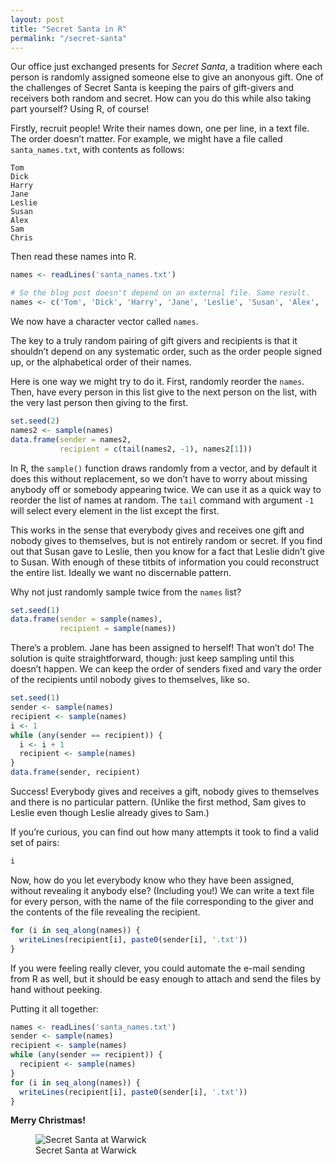 ```yaml
---
layout: post
title: "Secret Santa in R"
permalink: "/secret-santa"
---
```


Our office just exchanged presents for *Secret Santa*, a tradition where each person is randomly assigned someone else to give an anonyous gift. One of the challenges of Secret Santa is keeping the pairs of gift-givers and receivers both random and secret. How can you do this while also taking part yourself? Using R, of course!

Firstly, recruit people! Write their names down, one per line, in a text file. The order doesn't matter. For example, we might have a file called `santa_names.txt`, with contents as follows:

```
Tom
Dick
Harry
Jane
Leslie
Susan
Alex
Sam
Chris
```

Then read these names into R.

```r
names <- readLines('santa_names.txt')
```

```r
# So the blog post doesn't depend on an external file. Same result.
names <- c('Tom', 'Dick', 'Harry', 'Jane', 'Leslie', 'Susan', 'Alex', 'Sam', 'Chris')
```

We now have a character vector called `names`.

The key to a truly random pairing of gift givers and recipients is that it shouldn't depend on any systematic order, such as the order people signed up, or the alphabetical order of their names.

Here is one way we might try to do it. First, randomly reorder the `names`. Then, have every person in this list give to the next person on the list, with the very last person then giving to the first.

```r
set.seed(2)
names2 <- sample(names)
data.frame(sender = names2,
           recipient = c(tail(names2, -1), names2[1]))
```

In R, the `sample()` function draws randomly from a vector, and by default it does this without replacement, so we don't have to worry about missing anybody off or somebody appearing twice. We can use it as a quick way to reorder the list of names at random. The `tail` command with argument `-1` will select every element in the list except the first.

This works in the sense that everybody gives and receives one gift and nobody gives to themselves, but is not entirely random or secret. If you find out that Susan gave to Leslie, then you know for a fact that Leslie didn't give to Susan. With enough of these titbits of information you could reconstruct the entire list. Ideally we want no discernable pattern.

Why not just randomly sample twice from the `names` list?

```r
set.seed(1)
data.frame(sender = sample(names),
           recipient = sample(names))
```

There's a problem. Jane has been assigned to herself! That won't do! The solution is quite straightforward, though: just keep sampling until this doesn't happen. We can keep the order of senders fixed and vary the order of the recipients until nobody gives to themselves, like so.

```r
set.seed(1)
sender <- sample(names)
recipient <- sample(names)
i <- 1
while (any(sender == recipient)) {
  i <- i + 1
  recipient <- sample(names)
}
data.frame(sender, recipient)
```

Success! Everybody gives and receives a gift, nobody gives to themselves and there is no particular pattern. (Unlike the first method, Sam gives to Leslie even though Leslie already gives to Sam.)

If you're curious, you can find out how many attempts it took to find a valid set of pairs:

```r
i
```

Now, how do you let everybody know who they have been assigned, without revealing it anybody else? (Including you!) We can write a text file for every person, with the name of the file corresponding to the giver and the contents of the file revealing the recipient.

```r
for (i in seq_along(names)) {
  writeLines(recipient[i], paste0(sender[i], '.txt'))
}
```

If you were feeling really clever, you could automate the e-mail sending from R as well, but it should be easy enough to attach and send the files by hand without peeking.

Putting it all together:

```r
names <- readLines('santa_names.txt')
sender <- sample(names)
recipient <- sample(names)
while (any(sender == recipient)) {
  recipient <- sample(names)
}
for (i in seq_along(names)) {
  writeLines(recipient[i], paste0(sender[i], '.txt'))
}
```

**Merry Christmas!**

![Secret Santa at Warwick](img/secretSanta.jpg)